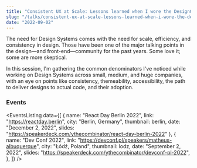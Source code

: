 ```yaml
---
title: "Consistent UX at Scale: Lessons learned when I wore the DesignOps hat"
slug: "/talks/consistent-ux-at-scale-lessons-learned-when-i-wore-the-design-ops-hat"
date: "2022-09-02"
---
```




The need for Design Systems comes with the need for scale, efficiency, and consistency in design. Those have been one of the major talking points in the design—and front-end—community for the past years. Some love it; some are more skeptical.

In this session, I'm gathering the common denominators I've noticed while working on Design Systems across small, medium, and huge companies, with an eye on points like consistency, themeability, accessibility, the path to deliver designs to actual code, and their adoption.

### Events

<EventsListing
  data={[
    {
      name: "React Day Berlin 2022",
      link: "https://reactday.berlin",
      city: "Berlin, Germany",
      thumbnail: berlin,
      date: "December 2, 2022",
      slides: "https://speakerdeck.com/ythecombinator/react-day-berlin-2022"
    },
    {
      name: "Dev Conf 2022",
      link: "https://devconf.pl/speakers/matheus-albuquerque",
      city: "Łódź, Poland",
      thumbnail: lodz,
      date: "September 2, 2022",
      slides: "https://speakerdeck.com/ythecombinator/devconf-pl-2022",
    },
  ]}
/>
